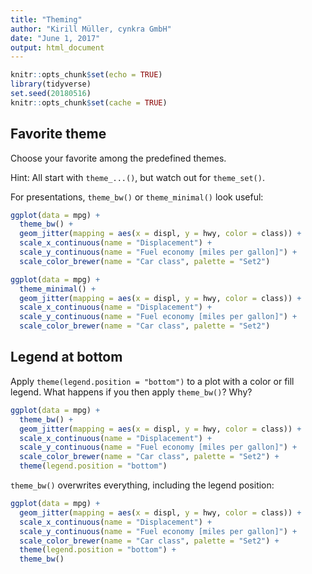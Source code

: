 ```yaml
---
title: "Theming"
author: "Kirill Müller, cynkra GmbH"
date: "June 1, 2017"
output: html_document
---
```


```r
knitr::opts_chunk$set(echo = TRUE)
library(tidyverse)
set.seed(20180516)
knitr::opts_chunk$set(cache = TRUE)
```

## Favorite theme

Choose your favorite among the predefined themes.

Hint: All start with `theme_...()`, but watch out for `theme_set()`.

For presentations, `theme_bw()` or `theme_minimal()` look useful:

```r
ggplot(data = mpg) +
  theme_bw() +
  geom_jitter(mapping = aes(x = displ, y = hwy, color = class)) +
  scale_x_continuous(name = "Displacement") +
  scale_y_continuous(name = "Fuel economy [miles per gallon]") +
  scale_color_brewer(name = "Car class", palette = "Set2")

ggplot(data = mpg) +
  theme_minimal() +
  geom_jitter(mapping = aes(x = displ, y = hwy, color = class)) +
  scale_x_continuous(name = "Displacement") +
  scale_y_continuous(name = "Fuel economy [miles per gallon]") +
  scale_color_brewer(name = "Car class", palette = "Set2")
```

## Legend at bottom

Apply `theme(legend.position = "bottom")` to a plot with a color or fill legend.  What happens if you then apply `theme_bw()`? Why?

```r
ggplot(data = mpg) +
  theme_bw() +
  geom_jitter(mapping = aes(x = displ, y = hwy, color = class)) +
  scale_x_continuous(name = "Displacement") +
  scale_y_continuous(name = "Fuel economy [miles per gallon]") +
  scale_color_brewer(name = "Car class", palette = "Set2") +
  theme(legend.position = "bottom")
```

`theme_bw()` overwrites everything, including the legend position:

```r
ggplot(data = mpg) +
  geom_jitter(mapping = aes(x = displ, y = hwy, color = class)) +
  scale_x_continuous(name = "Displacement") +
  scale_y_continuous(name = "Fuel economy [miles per gallon]") +
  scale_color_brewer(name = "Car class", palette = "Set2") +
  theme(legend.position = "bottom") +
  theme_bw()
```
